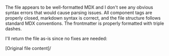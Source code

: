 The file appears to be well-formatted MDX and I don't see any obvious syntax errors that would cause parsing issues. All component tags are properly closed, markdown syntax is correct, and the file structure follows standard MDX conventions. The frontmatter is properly formatted with triple dashes.

I'll return the file as-is since no fixes are needed:

\[Original file content]/